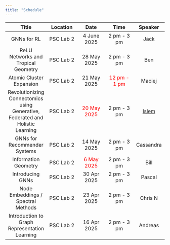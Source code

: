 ```yaml
---
title: "Schedule"
---
```


| Title | Location | Date | Time | Speaker |
|:-------------:|:-------------:|:-------------:|:-------------:|:-------------:|
| GNNs for RL | PSC Lab 2 | 4 June 2025 | 2 pm - 3 pm | Jack |
| ReLU Networks and Tropical Geometry | PSC Lab 2 | 28 May 2025 | 2 pm - 3 pm | Ben |
| Atomic Cluster Expansion | PSC Lab 2 | 21 May 2025 | [12 pm - 1 pm]{style="color:Red"} | Maciej |
| Revolutionizing Connectomics using Generative, Federated and Holistic Learning | PSC Lab 2 | [20 May 2025]{style="color:Red"} | 2 pm - 3 pm | [Islem](https://basira-lab.com) |
| GNNs for Recommender Systems | PSC Lab 2 | 14 May 2025 | 2 pm - 3 pm | Cassandra |
| Information Geometry | PSC Lab 2 | [6 May 2025]{style="color:Red"} | 2 pm - 3 pm | Bill |
| Introducing GNNs | PSC Lab 2 | 30 Apr 2025 | 2 pm - 3 pm | Pascal |
| Node Embeddings / Spectral Methods | PSC Lab 2 | 23 Apr 2025 | 2 pm - 3 pm | Chris N |
| Introduction to Graph Representation Learning | PSC Lab 2 | 16 Apr 2025 | 2 pm - 3 pm | Andreas |